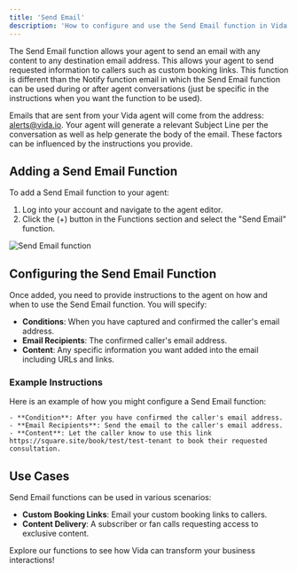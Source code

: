 ```yaml
---
title: 'Send Email'
description: 'How to configure and use the Send Email function in Vida agents.'
---
```


The Send Email function allows your agent to send an email with any content to any destination email address. This allows your agent to send requested information to callers such as custom booking links. This function is different than the Notify function email in which the Send Email function can be used during or after agent conversations (just be specific in the instructions when you want the function to be used).

Emails that are sent from your Vida agent will come from the address: alerts@vida.io. Your agent will generate a relevant Subject Line per the conversation as well as help generate the body of the email. These factors can be influenced by the instructions you provide.

## Adding a Send Email Function

To add a Send Email function to your agent:
1. Log into your account and navigate to the agent editor.
2. Click the (+) button in the Functions section and select the "Send Email" function.

![Send Email function](https://vidapublic.s3.us-east-2.amazonaws.com/vida-edit-agent-functions-send-email.png "Send Email function")

## Configuring the Send Email Function

Once added, you need to provide instructions to the agent on how and when to use the Send Email function. You will specify:
- **Conditions**: When you have captured and confirmed the caller's email address.
- **Email Recipients**: The confirmed caller's email address.
- **Content**: Any specific information you want added into the email including URLs and links.

### Example Instructions

Here is an example of how you might configure a Send Email function:

```plaintext
- **Condition**: After you have confirmed the caller's email address.
- **Email Recipients**: Send the email to the caller's email address.
- **Content**: Let the caller know to use this link https://square.site/book/test/test-tenant to book their requested consultation.
```

## Use Cases

Send Email functions can be used in various scenarios:
- **Custom Booking Links**: Email your custom booking links to callers. 
- **Content Delivery**: A subscriber or fan calls requesting access to exclusive content.

Explore our functions to see how Vida can transform your business interactions!